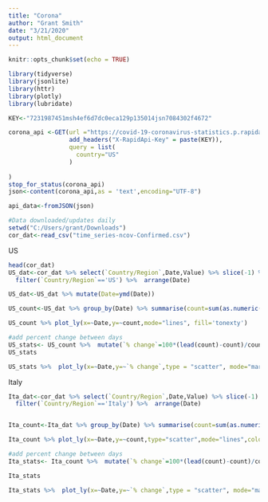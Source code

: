 ---
title: "Corona"
author: "Grant Smith"
date: "3/21/2020"
output: html_document
---

```{r setup, include=FALSE}
knitr::opts_chunk$set(echo = TRUE)
```

```{r,message=FALSE}
library(tidyverse)
library(jsonlite)
library(httr)
library(plotly)
library(lubridate)
```



```{r}
KEY<-"7231987451msh4ef6d7dc0eca129p135014jsn7084302f4672"

corona_api <-GET(url ="https://covid-19-coronavirus-statistics.p.rapidapi.com/v1/stats",
                 add_headers("X-RapidApi-Key" = paste(KEY)),
                 query = list(
                   country="US"
                 )
  
)
stop_for_status(corona_api)
json<-content(corona_api,as = 'text',encoding="UTF-8")

api_data<-fromJSON(json)
```



```{r}
#Data downloaded/updates daily
setwd("C:/Users/grant/Downloads")
cor_dat<-read_csv("time_series-ncov-Confirmed.csv")
```

US
```{r}
head(cor_dat)
US_dat<-cor_dat %>% select(`Country/Region`,Date,Value) %>% slice(-1) %>% 
  filter(`Country/Region`=='US') %>%  arrange(Date)

US_dat<-US_dat %>% mutate(Date=ymd(Date)) 

US_count<-US_dat %>% group_by(Date) %>% summarise(count=sum(as.numeric(Value)))

US_count %>% plot_ly(x=~Date,y=~count,mode="lines", fill='tonexty')
```

```{r}
#add percent change between days
US_stats<- US_count %>%  mutate(`% change`=100*(lead(count)-count)/count)
US_stats 
```

```{r}
US_stats %>%  plot_ly(x=~Date,y=~`% change`,type = "scatter", mode="markers",fill='tonexty')
```


Italy
```{r}
Ita_dat<-cor_dat %>% select(`Country/Region`,Date,Value) %>% slice(-1) %>% mutate(Date=ymd(Date)) %>% 
  filter(`Country/Region`=='Italy') %>%  arrange(Date)


Ita_count<-Ita_dat %>% group_by(Date) %>% summarise(count=sum(as.numeric(Value)))

Ita_count %>% plot_ly(x=~Date,y=~count,type="scatter",mode="lines",color = 'orange', fill='tozeroy',fillcolor = 'rgba(255, 212, 96, 0.5)')
```

```{r}
#add percent change between days
Ita_stats<- Ita_count %>%  mutate(`% change`=100*(lead(count)-count)/count) %>% na.omit()  %>% slice(-1)

Ita_stats 
```

```{r}
Ita_stats %>%  plot_ly(x=~Date,y=~`% change`,type = "scatter", mode="markers",color = 'orange',fill='tonexty',fillcolor = 'rgba(255, 212, 96, 0.5)')
```

